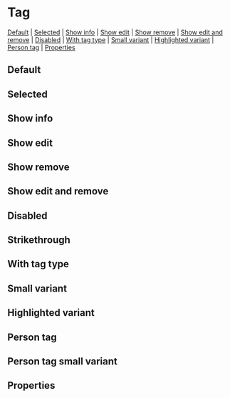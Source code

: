 
<Meta of={stories} />

# Tag

[Default](#default) | [Selected](#selected) | [Show info](#show-info) | [Show edit](#show-edit) | [Show remove](#show-remove) | [Show edit and remove](#show-edit-and-remove) | [Disabled](#disabled) | [With tag type](#with-tag-type) | [Small variant](#small-variant) | [Highlighted variant](#highlighted-variant) | [Person tag](#person-tag) | [Properties](#properties)

## Default

<Canvas of={stories.defaultTag} />

## Selected

<Canvas of={stories.Selected} />

## Show info

<Canvas of={stories.showInfo} />

## Show edit

<Canvas of={stories.showEdit} />

## Show remove

<Canvas of={stories.showRemove} />

## Show edit and remove

<Canvas of={stories.showEditAndRemove} />

## Disabled

<Canvas of={stories.disabled} />

## Strikethrough

<Canvas of={stories.strikethrough} />

## With tag type

<Canvas of={stories.withTagType} />

## Small variant

<Canvas of={stories.smallVariant} />

## Highlighted variant

<Canvas of={stories.highlightedVariant} />

## Person tag

<Canvas of={stories.personTag} />

## Person tag small variant

<Canvas of={stories.personTagSmall} />

## Properties

<Controls />
